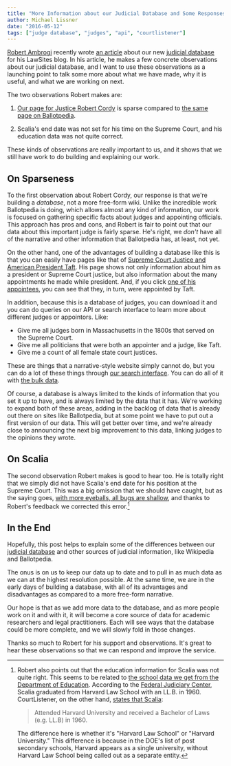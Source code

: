 ```yaml
---
title: "More Information about our Judicial Database and Some Responses to Feedback"
author: Michael Lissner
date: "2016-05-12"
tags: ["judge database", "judges", "api", "courtlistener"]
---
```



[Robert Ambrogi][bob] recently wrote [an article][r] about our new [judicial database][jdb] for his LawSites blog. In his article, he makes a few concrete observations about our judicial database, and I want to use these observations as a launching point to talk some more about what we have made, why it is useful, and what we are working on next.

The two observations Robert makes are:

1. [Our page for Justice Robert Cordy][jrc] is sparse compared to [the same page on Ballotpedia][baller].

1. Scalia's end date was not set for his time on the Supreme Court, and his education data was not quite correct.

These kinds of observations are really important to us, and it shows that we still have work to do building and explaining our work.


## On Sparseness

To the first observation about Robert Cordy, our response is that we're building a *database*, not a more free-form wiki. Unlike the incredible work Ballotpedia is doing, which allows almost any kind of information, our work is focused on gathering specific facts about judges and appointing officials. This approach has pros and cons, and Robert is fair to point out that our data about this important judge is fairly sparse. He's right, we *don't* have all of the narrative and other information that Ballotpedia has, at least, not yet.

On the other hand, one of the advantages of building a database like this is that you can easily have pages like that of [Supreme Court Justice and American President Taft][t]. His page shows not only information about him as a president or Supreme Court justice, but also information about the many appointments he made while president. And, if you click [one of his appointees][app], you can see that they, in turn, were appointed by Taft.

In addition, because this is a database of judges, you can download it and you can do queries on our API or search interface to learn more about different judges or appointors. Like:

 - Give me all judges born in Massachusetts in the 1800s that served on the Supreme Court.
 - Give me all politicians that were both an appointer and a judge, like Taft.
 - Give me a count of all female state court justices.

These are things that a narrative-style website simply cannot do, but you can do a lot of these things through [our search interface][psearch]. You can do all of it with [the bulk data][bulk].

Of course, a database is always limited to the kinds of information that you set it up to have, and is always limited by the data that it has. We're working to expand both of these areas, adding in the backlog of data that is already out there on sites like Ballotpedia, but at some point we have to put out a first version of our data. This will get better over time, and we're already close to announcing the next big improvement to this data, linking judges to the opinions they wrote.


## On Scalia

The second observation Robert makes is good to hear too. He is totally right that we simply did not have Scalia's end date for his position at the Supreme Court. This was a big omission that we should have caught, but as the saying goes, [with more eyeballs, all bugs are shallow][eyes], and thanks to Robert's feedback we corrected this error.[^1]


## In the End

Hopefully, this post helps to explain some of the differences between our [judicial database][jdb] and other sources of judicial information, like Wikipedia and Ballotpedia.

The onus is on us to keep our data up to date and to pull in as much data as we can at the highest resolution possible. At the same time, we are in the early days of building a database, with all of its advantages and disadvantages as compared to a more free-form narrative.

Our hope is that as we add more data to the database, and as more people work on it and with it, it will become a core source of data for academic researchers and legal practitioners. Each will see ways that the database could be more complete, and we will slowly fold in those changes.

Thanks so much to Robert for his support and observations. It's great to hear these observations so that we can respond and improve the service.

[^1]: Robert also points out that the education information for Scalia was not quite right. This seems to be related to [the school data we get from the Department of Education][doe]. According to the [Federal Judiciary Center][fjc], Scalia graduated from Harvard Law School with an LL.B. in 1960. CourtListener, on the other hand, [states that Scalia][scalia]:

      > Attended Harvard University and received a Bachelor of Laws (e.g. LL.B) in 1960.

      The difference here is whether it's "Harvard Law School" or "Harvard University." This difference is because in the DOE's list of post secondary schools, Harvard appears as a single university, without Harvard Law School being called out as a separate entity.


[fjc]: http://www.fjc.gov/servlet/nGetInfo?jid=2108&cid=999&ctype=na&instate=na
[bob]: http://www.lawsitesblog.com/about
[r]: http://www.lawsitesblog.com/2016/05/free-law-project-nationwide-database-judges.html
[jdb]: /projects/judge-db/
[baller]: https://ballotpedia.org
[t]: https://www.courtlistener.com/person/26/william-howard-taft/
[app]: https://www.courtlistener.com/person/1990/horace-harmon-lurton/
[eyes]: https://en.wikipedia.org/wiki/Linus%27s_Law
[doe]: https://inventory.data.gov/dataset/032e19b4-5a90-41dc-83ff-6e4cd234f565/resource/38625c3d-5388-4c16-a30f-d105432553a4
[scalia]: https://www.courtlistener.com/person/2852/antonin-scalia/
[jrc]: https://www.courtlistener.com/person/4722/robert-j-cordy/
[psearch]: https://www.courtlistener.com/?type=p
[bulk]: https://www.courtlistener.com/api/bulk-info/#judge-data
